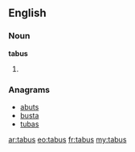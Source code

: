 ==English==

===Noun===
'''tabus'''

# {{plural of|tabu}}

===Anagrams===
* [[abuts#English|abuts]]
* [[busta#English|busta]]
* [[tubas#English|tubas]]

[[ar:tabus]]
[[eo:tabus]]
[[fr:tabus]]
[[my:tabus]]